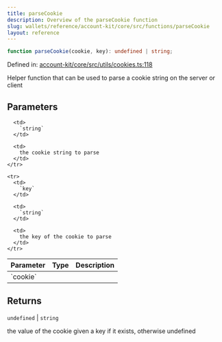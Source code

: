 ```yaml
---
title: parseCookie
description: Overview of the parseCookie function
slug: wallets/reference/account-kit/core/src/functions/parseCookie
layout: reference
---
```


```ts
function parseCookie(cookie, key): undefined | string;
```

Defined in: [account-kit/core/src/utils/cookies.ts:118](https://github.com/alchemyplatform/aa-sdk/blob/4987bdd63823427c48ec21401b71fa3cfc2d0675/account-kit/core/src/utils/cookies.ts#L118)

Helper function that can be used to parse a cookie string on the server or client

## Parameters

<table>
  <thead>
    <tr>
      <th align="left">Parameter</th>
      <th align="left">Type</th>
      <th align="left">Description</th>
    </tr>
  </thead>

  <tbody>
    <tr>
      <td>
        `cookie`
      </td>

      <td>
        `string`
      </td>

      <td>
        the cookie string to parse
      </td>
    </tr>

    <tr>
      <td>
        `key`
      </td>

      <td>
        `string`
      </td>

      <td>
        the key of the cookie to parse
      </td>
    </tr>

  </tbody>
</table>

## Returns

`undefined` | `string`

the value of the cookie given a key if it exists, otherwise undefined
